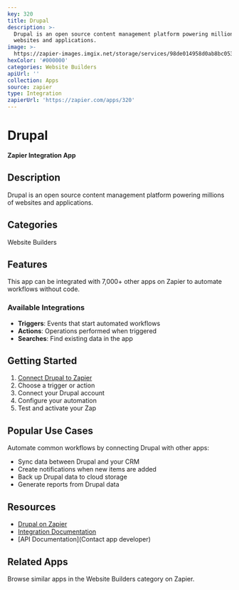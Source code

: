 ```yaml
---
key: 320
title: Drupal
description: >-
  Drupal is an open source content management platform powering millions of
  websites and applications.
image: >-
  https://zapier-images.imgix.net/storage/services/98de014958d0ab8bc053615c12ccb852.png?auto=format%2Ccompress&ixlib=python-3.0.0&q=50
hexColor: '#000000'
categories: Website Builders
apiUrl: ''
collection: Apps
source: zapier
type: Integration
zapierUrl: 'https://zapier.com/apps/320'
---
```

# Drupal

**Zapier Integration App**

## Description

Drupal is an open source content management platform powering millions of websites and applications.

## Categories

Website Builders

## Features

This app can be integrated with 7,000+ other apps on Zapier to automate workflows without code.

### Available Integrations

- **Triggers**: Events that start automated workflows
- **Actions**: Operations performed when triggered
- **Searches**: Find existing data in the app

## Getting Started

1. [Connect Drupal to Zapier](https://zapier.com/apps/320)
2. Choose a trigger or action
3. Connect your Drupal account
4. Configure your automation
5. Test and activate your Zap

## Popular Use Cases

Automate common workflows by connecting Drupal with other apps:

- Sync data between Drupal and your CRM
- Create notifications when new items are added
- Back up Drupal data to cloud storage
- Generate reports from Drupal data

## Resources

- [Drupal on Zapier](https://zapier.com/apps/320)
- [Integration Documentation](https://zapier.com/apps/320/integrations)
- [API Documentation](Contact app developer)

## Related Apps

Browse similar apps in the Website Builders category on Zapier.
